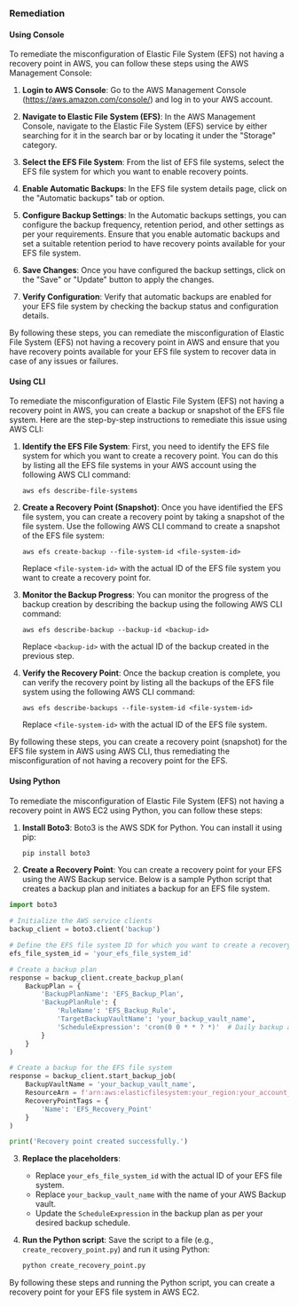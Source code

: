 ### Remediation

#### Using Console

To remediate the misconfiguration of Elastic File System (EFS) not having a recovery point in AWS, you can follow these steps using the AWS Management Console:

1. **Login to AWS Console**: Go to the AWS Management Console (https://aws.amazon.com/console/) and log in to your AWS account.

2. **Navigate to Elastic File System (EFS)**: In the AWS Management Console, navigate to the Elastic File System (EFS) service by either searching for it in the search bar or by locating it under the "Storage" category.

3. **Select the EFS File System**: From the list of EFS file systems, select the EFS file system for which you want to enable recovery points.

4. **Enable Automatic Backups**: In the EFS file system details page, click on the "Automatic backups" tab or option.

5. **Configure Backup Settings**: In the Automatic backups settings, you can configure the backup frequency, retention period, and other settings as per your requirements. Ensure that you enable automatic backups and set a suitable retention period to have recovery points available for your EFS file system.

6. **Save Changes**: Once you have configured the backup settings, click on the "Save" or "Update" button to apply the changes.

7. **Verify Configuration**: Verify that automatic backups are enabled for your EFS file system by checking the backup status and configuration details.

By following these steps, you can remediate the misconfiguration of Elastic File System (EFS) not having a recovery point in AWS and ensure that you have recovery points available for your EFS file system to recover data in case of any issues or failures.

#### Using CLI

To remediate the misconfiguration of Elastic File System (EFS) not having a recovery point in AWS, you can create a backup or snapshot of the EFS file system. Here are the step-by-step instructions to remediate this issue using AWS CLI:

1. **Identify the EFS File System**: First, you need to identify the EFS file system for which you want to create a recovery point. You can do this by listing all the EFS file systems in your AWS account using the following AWS CLI command:
   
   ```
   aws efs describe-file-systems
   ```

2. **Create a Recovery Point (Snapshot)**: Once you have identified the EFS file system, you can create a recovery point by taking a snapshot of the file system. Use the following AWS CLI command to create a snapshot of the EFS file system:
   
   ```
   aws efs create-backup --file-system-id <file-system-id>
   ```

   Replace `<file-system-id>` with the actual ID of the EFS file system you want to create a recovery point for.

3. **Monitor the Backup Progress**: You can monitor the progress of the backup creation by describing the backup using the following AWS CLI command:

   ```
   aws efs describe-backup --backup-id <backup-id>
   ```

   Replace `<backup-id>` with the actual ID of the backup created in the previous step.

4. **Verify the Recovery Point**: Once the backup creation is complete, you can verify the recovery point by listing all the backups of the EFS file system using the following AWS CLI command:

   ```
   aws efs describe-backups --file-system-id <file-system-id>
   ```

   Replace `<file-system-id>` with the actual ID of the EFS file system.

By following these steps, you can create a recovery point (snapshot) for the EFS file system in AWS using AWS CLI, thus remediating the misconfiguration of not having a recovery point for the EFS.

#### Using Python

To remediate the misconfiguration of Elastic File System (EFS) not having a recovery point in AWS EC2 using Python, you can follow these steps:

1. **Install Boto3**: Boto3 is the AWS SDK for Python. You can install it using pip:
   
   ```bash
   pip install boto3
   ```

2. **Create a Recovery Point**: You can create a recovery point for your EFS using the AWS Backup service. Below is a sample Python script that creates a backup plan and initiates a backup for an EFS file system.

```python
import boto3

# Initialize the AWS service clients
backup_client = boto3.client('backup')

# Define the EFS file system ID for which you want to create a recovery point
efs_file_system_id = 'your_efs_file_system_id'

# Create a backup plan
response = backup_client.create_backup_plan(
    BackupPlan = {
        'BackupPlanName': 'EFS_Backup_Plan',
        'BackupPlanRule': {
            'RuleName': 'EFS_Backup_Rule',
            'TargetBackupVaultName': 'your_backup_vault_name',
            'ScheduleExpression': 'cron(0 0 * * ? *)'  # Daily backup at midnight
        }
    }
)

# Create a backup for the EFS file system
response = backup_client.start_backup_job(
    BackupVaultName = 'your_backup_vault_name',
    ResourceArn = f'arn:aws:elasticfilesystem:your_region:your_account_id:file-system/{efs_file_system_id}',
    RecoveryPointTags = {
        'Name': 'EFS_Recovery_Point'
    }
)

print('Recovery point created successfully.')
```

3. **Replace the placeholders**:
   - Replace `your_efs_file_system_id` with the actual ID of your EFS file system.
   - Replace `your_backup_vault_name` with the name of your AWS Backup vault.
   - Update the `ScheduleExpression` in the backup plan as per your desired backup schedule.

4. **Run the Python script**: Save the script to a file (e.g., `create_recovery_point.py`) and run it using Python:

   ```bash
   python create_recovery_point.py
   ```

By following these steps and running the Python script, you can create a recovery point for your EFS file system in AWS EC2.

